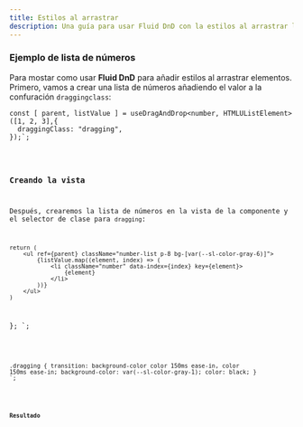```yaml
---
title: Estilos al arrastrar
description: Una guía para usar Fluid DnD con la estilos al arrastrar los elementos.
---
```



### Ejemplo de lista de números

Para mostar como usar **Fluid DnD** para añadir estilos al arrastrar elementos.
Primero, vamos a crear una lista de números añadiendo el valor a la confuración `draggingclass`:


    const [ parent, listValue ] = useDragAndDrop<number, HTMLUListElement>([1, 2, 3],{
      draggingClass: "dragging",
    });`;

<Code code={listOfNumbers} lang="tsx" mark={highlightsListOfNumbers} />

### Creando la vista

Después, crearemos la lista de números en la vista de la componente y el selector de clase para `dragging`:


    return (
        <ul ref={parent} className="number-list p-8 bg-[var(--sl-color-gray-6)]">
            {listValue.map((element, index) => (
                <li className="number" data-index={index} key={element}>
                    {element}
                </li>
            ))}
        </ul>
    )
};
`;

<Code code={listOfNumbersHTML} mark={highlights} lang="tsx" />

.dragging {
  transition: background-color color 150ms ease-in, color 150ms ease-in;
  background-color: var(--sl-color-gray-1);
  color: black;
}
`;

<Code code={styles} mark={stylesHighlights} lang="tsx" />

### Resultado

<div class="pl-8">
  <ListWithDraggingStyles client:load />
</div>
